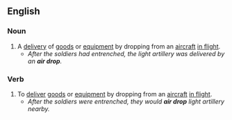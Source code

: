 ==English==

===Noun===
{{en-noun}}

# A [[delivery]] of [[goods]] or [[equipment]] by dropping from an [[aircraft]] [[in flight]].
#* ''After the soldiers had entrenched, the light artillery was delivered by an '''air drop'''.''

===Verb===
{{en-verb}}

# To [[deliver]] [[goods]] or [[equipment]] by dropping from an [[aircraft]] [[in flight]].
#* ''After the soldiers were entrenched, they would '''air drop''' light artillery nearby.''